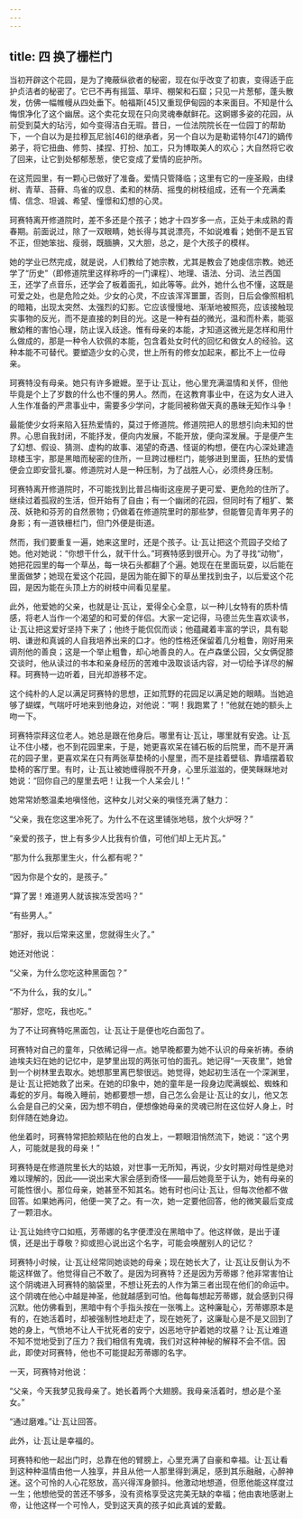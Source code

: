 ```yaml
---
---
---
```

title: 四 换了栅栏门
---




当初开辟这个花园，是为了掩蔽纵欲者的秘密，现在似乎改变了初衷，变得适于庇护贞洁者的秘密了。它已不再有摇篮、草坪、棚架和石窟；只见一片葱郁，蓬头散发，仿佛一幅帷幔从四处垂下。帕福斯[45]又重现伊甸园的本来面目。不知是什么悔恨净化了这个幽居。这个卖花女现在只向灵魂奉献鲜花。这婀娜多姿的花园，从前受到莫大的玷污，如今变得洁白无瑕。昔日，一位法院院长在一位园丁的帮助下，一个自以为是拉穆瓦尼翁[46]的继承者，另一个自以为是勒诺特尔[47]的嫡传弟子，将它扭曲、修剪、揉捏、打扮、加工，只为博取美人的欢心；大自然将它收了回来，让它到处郁郁葱葱，使它变成了爱情的庇护所。

在这荒园里，有一颗心已做好了准备。爱情只管降临；这里有它的一座圣殿，由绿树、青草、苔藓、鸟雀的叹息、柔和的林荫、摇曳的树枝组成，还有一个充满柔情、信念、坦诚、希望、憧憬和幻想的心灵。

珂赛特离开修道院时，差不多还是个孩子；她才十四岁多一点，正处于未成熟的青春期。前面说过，除了一双眼睛，她长得与其说漂亮，不如说难看；她倒不是五官不正，但她笨拙、瘦弱，既腼腆，又大胆，总之，是个大孩子的模样。

她的学业已然完成，就是说，人们教给了她宗教，尤其是教会了她虔信宗教。她还学了“历史”（即修道院里这样称呼的一门课程）、地理、语法、分词、法兰西国王，还学了点音乐，还学会了板着面孔，如此等等。此外，她什么也不懂，这既是可爱之处，也是危险之处。少女的心灵，不应该浑浑噩噩，否则，日后会像照相机的暗箱，出现太突然、太强烈的幻影。它应该慢慢地、渐渐地被照亮，应该接触现实事物的反光，而不是直接的刺目的光。这是一种有益的微光，温和而朴素，能驱散幼稚的害怕心理，防止误入歧途。惟有母亲的本能，才知道这微光是怎样和用什么做成的，那是一种令人钦佩的本能，包含着处女时代的回忆和做女人的经验。这种本能不可替代。要塑造少女的心灵，世上所有的修女加起来，都比不上一位母亲。

珂赛特没有母亲。她只有许多嬷嬷。至于让·瓦让，他心里充满温情和关怀，但他毕竟是个上了岁数的什么也不懂的男人。然而，在这教育事业中，在这为女人进入人生作准备的严肃事业中，需要多少学问，才能同被称做天真的愚昧无知作斗争！

最能使少女将来陷入狂热爱情的，莫过于修道院。修道院把人的思想引向未知的世界。心思自我封闭，不能抒发，便向内发展，不能开放，便向深发展。于是便产生了幻想、假设、猜测、虚构的故事、渴望的奇遇、怪诞的构想，便在内心深处建造琼楼玉宇，那是黑暗而秘密的住所，一旦跨过栅栏门，能够进到里面，狂热的爱情便会立即安营扎寨。修道院对人是一种压制，为了战胜人心，必须终身压制。

珂赛特离开修道院时，不可能找到比普吕梅街这座房子更可爱、更危险的住所了。继续过着孤寂的生活，但开始有了自由；有一个幽闭的花园，但同时有了粗犷、繁茂、妖艳和芬芳的自然景物；仍做着在修道院里时的那些梦，但能瞥见青年男子的身影；有一道铁栅栏门，但门外便是街道。

然而，我们要重复一遍，她来这里时，还是个孩子。让·瓦让把这个荒园子交给了她。他对她说：“你想干什么，就干什么。”珂赛特感到很开心。为了寻找“动物”，她把花园里的每一个草丛，每一块石头都翻了个遍。她现在在里面玩耍，以后能在里面做梦；她现在爱这个花园，是因为能在脚下的草丛里找到虫子，以后爱这个花园，是因为能在头顶上方的树枝中间看见星星。

此外，他爱她的父亲，也就是让·瓦让，爱得全心全意，以一种儿女特有的质朴情感，将老人当作一个渴望的和可爱的伴侣。大家一定记得，马德兰先生喜欢读书，让·瓦让把这爱好坚持下来了；他终于能侃侃而谈；他蕴藏着丰富的学识，具有聪明、谦逊和真诚的人自我培养出来的口才。他的性格还保留着几分粗鲁，刚好用来调剂他的善良；这是一个举止粗鲁，却心地善良的人。在卢森堡公园，父女俩促膝交谈时，他从读过的书本和亲身经历的苦难中汲取谈话内容，对一切给予详尽的解释。珂赛特一边听着，目光却游移不定。

这个纯朴的人足以满足珂赛特的思想，正如荒野的花园足以满足她的眼睛。当她追够了蝴蝶，气喘吁吁地来到他身边，对他说：“啊！我跑累了！”他就在她的额头上吻一下。

珂赛特崇拜这位老人。她总是跟在他身后。哪里有让·瓦让，哪里就有安逸。让·瓦让不住小楼，也不到花园里来，于是，她更喜欢呆在铺石板的后院里，而不是开满花的园子里，更喜欢呆在只有两张草垫椅的小屋里，而不是挂着壁毯、靠墙摆着软垫椅的客厅里。有时，让·瓦让被她缠得脱不开身，心里乐滋滋的，便笑眯眯地对她说：“回你自己的屋里去吧！让我一个人呆会儿！”

她常常娇憨温柔地嗔怪他，这种女儿对父亲的嗔怪充满了魅力：

“父亲，我在您这里冷死了。为什么不在这里铺张地毯，放个火炉呀？”

“亲爱的孩子，世上有多少人比我有价值，可他们却上无片瓦。”

“那为什么我那里生火，什么都有呢？”

“因为你是个女的，是孩子。”

“算了罢！难道男人就该挨冻受苦吗？”

“有些男人。”

“那好，我以后常来这里，您就得生火了。”

她还对他说：

“父亲，为什么您吃这种黑面包？”

“不为什么，我的女儿。”

“那好，您吃，我也吃。”

为了不让珂赛特吃黑面包，让·瓦让于是便也吃白面包了。

珂赛特对自己的童年，只依稀记得一点。她早晚都要为她不认识的母亲祈祷。泰纳迪埃夫妇在她的记忆中，是梦里出现的两张可怕的面孔。她记得“一天夜里”，她曾到一个树林里去取水。她想那里离巴黎很远。她觉得，她起初生活在一个深渊里，是让·瓦让把她救了出来。在她的印象中，她的童年是一段身边爬满蜈蚣、蜘蛛和毒蛇的岁月。每晚入睡前，她都要想一想，自己怎么会是让·瓦让的女儿，他又怎么会是自己的父亲，因为想不明白，便想像她母亲的灵魂已附在这位好人身上，时刻伴随在她身边。

他坐着时，珂赛特常把脸颊贴在他的白发上，一颗眼泪悄然流下，她说：“这个男人，可能就是我的母亲！”

珂赛特是在修道院里长大的姑娘，对世事一无所知，再说，少女时期对母性是绝对难以理解的，因此——说出来大家会感到奇怪——最后她竟至于认为，她有母亲的可能性很小。那位母亲，她甚至不知其名。她有时也问让·瓦让，但每次他都不做回答。如果她再问，他便一笑了之。有一次，她一定要他回答，他的微笑最后变成了一颗泪水。

让·瓦让始终守口如瓶，芳蒂娜的名字便湮没在黑暗中了。他这样做，是出于谨慎，还是出于尊敬？抑或担心说出这个名字，可能会唤醒别人的记忆？

珂赛特小时候，让·瓦让经常同她谈她的母亲；现在她长大了，让·瓦让反倒认为不能这样做了。他觉得自己不敢了。是因为珂赛特？还是因为芳蒂娜？他非常害怕让这个阴魂进入珂赛特的脑袋里，不想让死去的人作为第三者出现在他们的命运中。这个阴魂在他心中越是神圣，他就越感到可怕。他每每想起芳蒂娜，就会感到只得沉默。他仿佛看到，黑暗中有个手指头按在一张嘴上。这种廉耻心，芳蒂娜原本是有的，在她活着时，却被强制性地赶走了，现在她死了，这廉耻心是不是又回到了她的身上，气愤地不让人干扰死者的安宁，凶恶地守护着她的坟墓？让·瓦让难道不知不觉地受到了压力？我们相信有鬼魂，我们对这种神秘的解释不会不信。因此，即使对珂赛特，他也不可能提起芳蒂娜的名字。

一天，珂赛特对他说：

“父亲，今天我梦见我母亲了。她长着两个大翅膀。我母亲活着时，想必是个圣女。”

“通过磨难。”让·瓦让回答。

此外，让·瓦让是幸福的。

珂赛特和他一起出门时，总靠在他的臂膀上，心里充满了自豪和幸福。让·瓦让看到这种种温情由他一人独享，并且从他一人那里得到满足，感到其乐融融，心醉神迷。这个可怜的人心花怒放，高兴得浑身颤抖。他激动地想道，但愿他能这样度过一生；他想他受的苦还不够多，没有资格享受这完美无缺的幸福；他由衷地感谢上帝，让他这样一个可怜人，受到这天真的孩子如此真诚的爱戴。